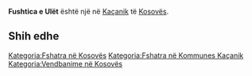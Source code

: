 {{Fshat në 
 | Emri                = Fushtica e Ulët
 | EmriAlt                = 
 | NAME_SHORT_FORM=      
 | NAME_GENERIC=      
 | NAME_SORT_NAME_RO=      FUSHTICAEULET
 | FULL_NAME_RO = Fushtica e Ulët
 | FULL_NAME_ND_RO=Fushtica e Ulet
 | SORT_NAME_RG=FUSHTICAEULET
 | FULL_NAME_RG=Fushtica e Ulët
 | FULL_NAME_ND_RG=Fushtica e Ulet
 | SRP_NAME_SHORT_FORM=      
 | SRP_NAME_GENERIC=      
 | SRP_NAME_SORT_NAME_RO=      
 | SRP_FULL_NAME_RO = 
 | SRP_FULL_NAME_ND_RO=
 | SRP_SORT_NAME_RG=
 | SRP_FULL_NAME_RG=
 | SRP_FULL_NAME_ND_RG=
 | Emri (Rasa dhanore) = 
 | Figura              = 
 | Shteti              = Kosovo
 | Komuna              = Kaçanik
 | Kodi postar         = 
 | Sipërfaqja          = 

 | Popullsia           = 

 | Regj. i popullsisë  = 
 | Dend. e popullsisë  = 
 | Faqja zyrtare       = 
 <!--- Koordinatat ----> 
 | Gjerësia            = 42.550556
 | Gjatësia            = 20.9275
 | Lartësia            = 
}}
'''Fushtica e Ulët''' është një [[]] në [[Kaçanik]] të [[Kosovës]].

<!-- == Gjeografia == -->
<!-- == Historia == -->
<!-- == Demografia == -->
== Shih edhe ==
{{Komuna Kaçanik}}
{{Kosovo-Administrata-Cung}}

[[Kategoria:Fshatra në Kosovës]]
[[Kategoria:Fshatra në Kommunes Kaçanik]]
[[Kategoria:Vendbanime në Kosovës]]
